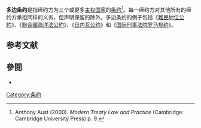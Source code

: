 '''多边条约'''是指缔约方为三个或更多[[主权国家|主权国家]]的[[条约|条约]]<ref>Anthony Aust (2000). ''Modern Treaty Law and Practice'' (Cambridge: Cambridge University Press) p. 9.</ref>。每一缔约方对其他所有的缔约方承担同样的义务，但声明保留的除外。多边条约的例子包括《[[難民地位公約|難民地位公約]]》、《[[聯合國海洋法公約|聯合國海洋法公約]]》、《[[日内瓦公约|日内瓦公约]]》和《[[国际刑事法院罗马规约|国际刑事法院罗马规约]]》。

==参考文献==
{{reflist}}

==參閲==
*{{le|減少無國籍狀態公約|Convention on the Reduction of Statelessness}}

[[Category:条约|Category:条约]]